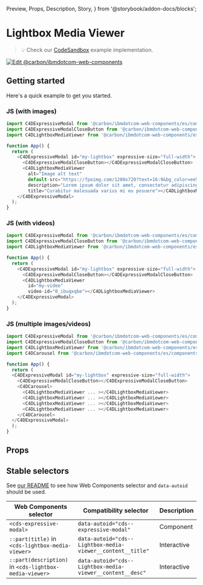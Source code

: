   Preview,
  Props,
  Description,
  Story,
} from '@storybook/addon-docs/blocks';

# Lightbox Media Viewer

> 💡 Check our
> [CodeSandbox](https://githubbox.com/carbon-design-system/carbon-for-ibm-dotcom/tree/main/packages/web-components/examples/codesandbox/components-react/lightbox-media-viewer)
> example implementation.

[![Edit @carbon/ibmdotcom-web-components](https://codesandbox.io/static/img/play-codesandbox.svg)](https://githubbox.com/carbon-design-system/carbon-for-ibm-dotcom/tree/main/packages/web-components/examples/codesandbox/components-react/lightbox-media-viewer)

## Getting started

Here's a quick example to get you started.

### JS (with images)

```javascript
import C4DExpressiveModal from '@carbon/ibmdotcom-web-components/es/components-react/expressive-modal/expressive-modal';
import C4DExpressiveModalCloseButton from '@carbon/ibmdotcom-web-components/es/components-react/expressive-modal/expressive-modal-close-button';
import C4DLightboxMediaViewer from '@carbon/ibmdotcom-web-components/es/components-react/lightbox-media-viewer/lightbox-media-viewer';

function App() {
  return (
    <C4DExpressiveModal id="my-lightbox" expressive-size="full-width">
      <C4DExpressiveModalCloseButton></C4DExpressiveModalCloseButton>
      <C4DLightboxMediaViewer
        alt="Image alt text"
        default-src="https://fpoimg.com/1280x720?text=16:9&bg_color=ee5396&text_color=161616"
        description="Lorem ipsum dolor sit amet, consectetur adipiscing elit. Aenean et ultricies est.Mauris iaculis eget dolor nec hendrerit."
        title="Curabitur malesuada varius mi eu posuere"></C4DLightboxMediaViewer>
    </C4DExpressiveModal>
  );
}
```

### JS (with videos)

```javascript
import C4DExpressiveModal from '@carbon/ibmdotcom-web-components/es/components-react/expressive-modal/expressive-modal';
import C4DExpressiveModalCloseButton from '@carbon/ibmdotcom-web-components/es/components-react/expressive-modal/expressive-modal-close-button';
import C4DLightboxMediaViewer from '@carbon/ibmdotcom-web-components/es/components-react/lightbox-media-viewer/lightbox-media-viewer';

function App() {
  return (
    <C4DExpressiveModal id="my-lightbox" expressive-size="full-width">
      <C4DExpressiveModalCloseButton></C4DExpressiveModalCloseButton>
      <C4DLightboxMediaViewer
        id="my-video"
        video-id="0_ibuqxqbe"></C4DLightboxMediaViewer>
    </C4DExpressiveModal>
  );
}
```

### JS (multiple images/videos)

```javascript
import C4DExpressiveModal from '@carbon/ibmdotcom-web-components/es/components-react/expressive-modal/expressive-modal';
import C4DExpressiveModalCloseButton from '@carbon/ibmdotcom-web-components/es/components-react/expressive-modal/expressive-modal-close-button';
import C4DLightboxMediaViewer from '@carbon/ibmdotcom-web-components/es/components-react/lightbox-media-viewer/lightbox-media-viewer';
import C4DCarousel from '@carbon/ibmdotcom-web-components/es/components-react/carousel/carousel';

function App() {
  return (
  <C4DExpressiveModal id="my-lightbox" expressive-size="full-width">
    <C4DExpressiveModalCloseButton></C4DExpressiveModalCloseButton>
    <C4DCarousel>
      <C4DLightboxMediaViewer ... ></C4DLightboxMediaViewer>
      <C4DLightboxMediaViewer ... ></C4DLightboxMediaViewer>
      <C4DLightboxMediaViewer ... ></C4DLightboxMediaViewer>
      <C4DLightboxMediaViewer ... ></C4DLightboxMediaViewer>
    </C4DCarousel>
  </C4DExpressiveModal>
  );
}
```

## Props

<Props of={PropTypesRef} />

## Stable selectors

See
[our README](https://github.com/carbon-design-system/carbon-for-ibm-dotcom/tree/main/packages/web-components#stable-selectors-for-analytics-and-integratione2e-testing-in-web-components)
to see how Web Components selector and `data-autoid` should be used.

| Web Components selector                                | Compatibility selector                                     | Description |
| ------------------------------------------------------ | ---------------------------------------------------------- | ----------- |
| `<cds-expressive-modal>`                               | `data-autoid="cds--expressive-modal"`                      | Component   |
| `::part(title)` in `<cds-lightbox-media-viewer>`       | `data-autoid="cds--Lightbox-media-viewer__content__title"` | Interactive |
| `::part(description)` in `<cds-lightbox-media-viewer>` | `data-autoid="cds--Lightbox-media-viewer__content__desc"`  | Interactive |

<Description markdown={contributing} />
